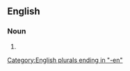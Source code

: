 ==English==

===Noun===
{{head|en|noun form}}

# {{plural of|en|old woman}}

[[Category:English plurals ending in "-en"]]